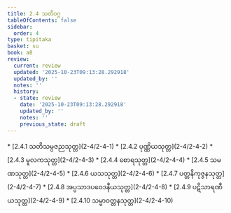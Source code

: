 ```yaml
---
title: 2.4 သတိဝဂ္ဂ
tableOfContents: false
sidebar:
  order: 4
type: tipitaka
basket: su
book: a8
review:
  current: review
  updated: '2025-10-23T09:13:28.292918'
  updated_by: ''
  notes: ''
  history:
  - state: review
    date: '2025-10-23T09:13:28.292918'
    updated_by: ''
    notes: ''
    previous_state: draft
---
```



<ReviewStatus review={frontmatter.review} showDetails={true} />

<HypothesisAnnotation frontmatter={frontmatter} />

<DynamicBreadcrumb />



<TableOfContents book="a8" section="2.4">
* [2.4.1 သတိသမ္ပဇညသုတ္တ](2-4/2-4-1)
* [2.4.2 ပုဏ္ဏိယသုတ္တ](2-4/2-4-2)
* [2.4.3 မူလကသုတ္တ](2-4/2-4-3)
* [2.4.4 စောရသုတ္တ](2-4/2-4-4)
* [2.4.5 သမဏသုတ္တ](2-4/2-4-5)
* [2.4.6 ယသသုတ္တ](2-4/2-4-6)
* [2.4.7 ပတ္တနိကုဇ္ဇနသုတ္တ](2-4/2-4-7)
* [2.4.8 အပ္ပသာဒပဝေဒနီယသုတ္တ](2-4/2-4-8)
* [2.4.9 ပဋိသာရဏီယသုတ္တ](2-4/2-4-9)
* [2.4.10 သမ္မာဝတ္တနသုတ္တ](2-4/2-4-10)
</TableOfContents>